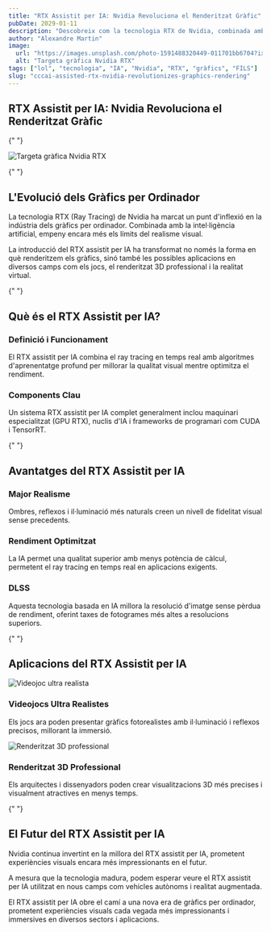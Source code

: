 ```yaml
---
title: "RTX Assistit per IA: Nvidia Revoluciona el Renderitzat Gràfic"
pubDate: 2029-01-11
description: "Descobreix com la tecnologia RTX de Nvidia, combinada amb la intel·ligència artificial, transforma l'experiència visual en jocs i aplicacions 3D."
author: "Alexandre Martin"
image:
  url: "https://images.unsplash.com/photo-1591488320449-011701bb6704?ixlib=rb-4.0.3&ixid=M3wxMjA3fDB8MHxwaG90by1wYWdlfHx8fGVufDB8fHx8fA%3D%3D&auto=format&fit=crop&w=2070&q=80"
  alt: "Targeta gràfica Nvidia RTX"
tags: ["lol", "tecnologia", "IA", "Nvidia", "RTX", "gràfics", "FILS"]
slug: "cccai-assisted-rtx-nvidia-revolutionizes-graphics-rendering"
---
```



<article className="max-w-3xl mx-auto px-4 py-8">
  <h1 className="text-4xl font-bold mb-8 text-center">RTX Assistit per IA: Nvidia Revoluciona el Renderitzat Gràfic</h1>

{" "}

<Image
  src="/images/nvidia-rtx-card.jpg"
  alt="Targeta gràfica Nvidia RTX"
  width={1200}
  height={800}
  format="webp"
  quality={80}
  className="w-full rounded-lg shadow-lg mb-8"
/>

{" "}

<section className="mb-12">
  <h2 className="text-3xl font-semibold mb-4">
    L'Evolució dels Gràfics per Ordinador
  </h2>
  <p className="text-lg mb-4">
    La tecnologia RTX (Ray Tracing) de Nvidia ha marcat un punt d'inflexió en la
    indústria dels gràfics per ordinador. Combinada amb la intel·ligència
    artificial, empeny encara més els límits del realisme visual.
  </p>
  <p className="text-lg">
    La introducció del RTX assistit per IA ha transformat no només la forma en
    què renderitzem els gràfics, sinó també les possibles aplicacions en
    diversos camps com els jocs, el renderitzat 3D professional i la realitat
    virtual.
  </p>
</section>

{" "}

<section className="mb-12 bg-gray-100 p-6 rounded-lg">
  <h2 className="text-3xl font-semibold mb-4">
    Què és el RTX Assistit per IA?
  </h2>
  <div className="grid md:grid-cols-2 gap-6">
    <div>
      <h3 className="text-xl font-medium mb-2">Definició i Funcionament</h3>
      <p className="text-lg">
        El RTX assistit per IA combina el ray tracing en temps real amb
        algoritmes d'aprenentatge profund per millorar la qualitat visual mentre
        optimitza el rendiment.
      </p>
    </div>
    <div>
      <h3 className="text-xl font-medium mb-2">Components Clau</h3>
      <p className="text-lg">
        Un sistema RTX assistit per IA complet generalment inclou maquinari
        especialitzat (GPU RTX), nuclis d'IA i frameworks de programari com CUDA
        i TensorRT.
      </p>
    </div>
  </div>
</section>

{" "}

<section className="mb-12">
  <h2 className="text-3xl font-semibold mb-6">
    Avantatges del RTX Assistit per IA
  </h2>
  <div className="grid md:grid-cols-3 gap-6">
    <div className="bg-blue-100 p-4 rounded-lg">
      <h3 className="text-xl font-medium mb-2">Major Realisme</h3>
      <p className="text-lg">
        Ombres, reflexos i il·luminació més naturals creen un nivell de
        fidelitat visual sense precedents.
      </p>
    </div>
    <div className="bg-green-100 p-4 rounded-lg">
      <h3 className="text-xl font-medium mb-2">Rendiment Optimitzat</h3>
      <p className="text-lg">
        La IA permet una qualitat superior amb menys potència de càlcul,
        permetent el ray tracing en temps real en aplicacions exigents.
      </p>
    </div>
    <div className="bg-purple-100 p-4 rounded-lg">
      <h3 className="text-xl font-medium mb-2">DLSS</h3>
      <p className="text-lg">
        Aquesta tecnologia basada en IA millora la resolució d'imatge sense
        pèrdua de rendiment, oferint taxes de fotogrames més altes a resolucions
        superiors.
      </p>
    </div>
  </div>
</section>

{" "}

<section className="mb-12">
  <h2 className="text-3xl font-semibold mb-6">
    Aplicacions del RTX Assistit per IA
  </h2>
  <div className="grid md:grid-cols-2 gap-8">
    <div>
      <Image
        src="/images/ultra-realistic-videogame.jpg"
        alt="Videojoc ultra realista"
        width={800}
        height={600}
        format="webp"
        quality={80}
        className="w-full rounded-lg shadow-md mb-4"
      />
      <h3 className="text-xl font-medium mb-2">Videojocs Ultra Realistes</h3>
      <p className="text-lg">
        Els jocs ara poden presentar gràfics fotorealistes amb il·luminació i
        reflexos precisos, millorant la immersió.
      </p>
    </div>
    <div>
      <Image
        src="/images/professional-3d-rendering.jpg"
        alt="Renderitzat 3D professional"
        width={800}
        height={600}
        format="webp"
        quality={80}
        className="w-full rounded-lg shadow-md mb-4"
      />
      <h3 className="text-xl font-medium mb-2">Renderitzat 3D Professional</h3>
      <p className="text-lg">
        Els arquitectes i dissenyadors poden crear visualitzacions 3D més
        precises i visualment atractives en menys temps.
      </p>
    </div>
  </div>
</section>

{" "}

<section className="mb-12">
  <h2 className="text-3xl font-semibold mb-4">
    El Futur del RTX Assistit per IA
  </h2>
  <p className="text-lg mb-4">
    Nvidia continua invertint en la millora del RTX assistit per IA, prometent
    experiències visuals encara més impressionants en el futur.
  </p>
  <p className="text-lg">
    A mesura que la tecnologia madura, podem esperar veure el RTX assistit per
    IA utilitzat en nous camps com vehicles autònoms i realitat augmentada.
  </p>
</section>

  <div className="bg-gray-200 p-6 rounded-lg">
    <p className="text-xl font-medium text-center">
      El RTX assistit per IA obre el camí a una nova era de gràfics per ordinador, prometent experiències visuals cada vegada més impressionants i immersives en diversos sectors i aplicacions.
    </p>
  </div>
</article>
